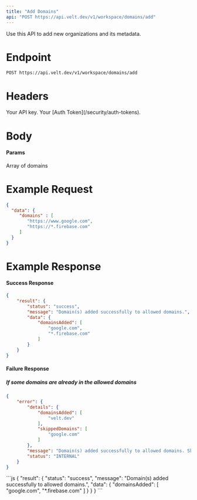 ```yaml
---
title: "Add Domains"
api: "POST https://api.velt.dev/v1/workspace/domains/add"
---
```


Use this API to add new organizations and its metadata.

# Endpoint

`POST https://api.velt.dev/v1/workspace/domains/add`

# Headers

<ParamField header="x-velt-api-key" type="string" required>
  Your API key.
</ParamField>

<ParamField header="x-velt-auth-token" type="string" required>
  Your [Auth Token](/security/auth-tokens).
</ParamField>

# Body

#### Params

<ParamField body="data" type="object" required>
  <Expandable title="properties">
    <ParamField body="domains" type="string[]" required>
      Array of domains
    </ParamField>
  </Expandable>
</ParamField>

# Example Request

```JSON
{
  "data": {
     "domains" : [
        "https://www.google.com",
        "https://*.firebase.com"
     ]
  }
}
```

# Example Response

#### Success Response

```JSON
{
    "result": {
        "status": "success",
        "message": "Domain(s) added successfully to allowed domains.",
        "data": {
            "domainsAdded": [
                "google.com",
                "*.firebase.com"
            ]
        }
    }
}

```

#### Failure Response
##### If some domains are already in the allowed domains
```JSON
{
    "error": {
        "details": {
            "domainsAdded": [
                "velt.dev"
            ],
            "skippedDomains": [
                "google.com"
            ]
        },
        "message": "Domain(s) added successfully to allowed domains. Skipped existing domains.",
        "status": "INTERNAL"
    }
}

```

<ResponseExample>
```js
{
    "result": {
        "status": "success",
        "message": "Domain(s) added successfully to allowed domains.",
        "data": {
            "domainsAdded": [
                "google.com",
                "*.firebase.com"
            ]
        }
    }
}
```
</ResponseExample>